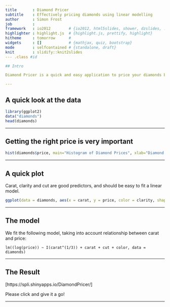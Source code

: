 ```yaml
---
title       : Diamond Pricer
subtitle    : Effectively pricing diamonds using linear modelling
author      : Simon Frost
job         : 
framework   : io2012        # {io2012, html5slides, shower, dzslides, ...}
highlighter : highlight.js  # {highlight.js, prettify, highlight}
hitheme     : tomorrow      # 
widgets     : []            # {mathjax, quiz, bootstrap}
mode        : selfcontained # {standalone, draft}
knit        : slidify::knit2slides
--- .class #id

## Intro

Diamond Pricer is a quick and easy application to price your diamonds based on their cut, colour and clarity built on Shiny and R technology using statistical modelling.

--- 
```


## A quick look at the data

```r
library(ggplot2)
data("diamonds")
head(diamonds)
```

--- 

## Getting the right price is very important

```r
hist(diamonds$price, main="Histogram of Diamond Prices", xlab="Diamond Prices($)")
```

---

## A quick plot

Carat, clarity and cut are good predictors, and should be easy to fit a linear model.

```r
ggplot(data = diamonds, aes(x = carat, y = price, color = clarity, shape = cut)) + geom_point()
```

---

## The model

We fit the following model, taking into account relationship between carat and price:

```
lm((log(price)) ~ I(carat^(1/3)) + carat + cut + color, data = diamonds)
```

---

## The Result

[https://spli.shinyapps.io/DiamondPricer/]

Please click and give it a go!

---

